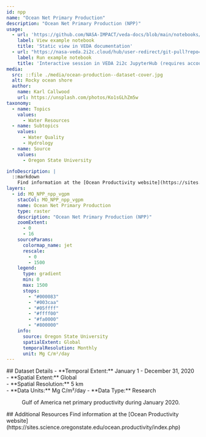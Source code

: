 ```yaml
---
id: npp
name: "Ocean Net Primary Production"
description: "Ocean Net Primary Production (NPP)"
usage:
  - url: 'https://github.com/NASA-IMPACT/veda-docs/blob/main/notebooks/datasets/ocean-npp-timeseries-analysis.ipynb'
    label: View example notebook
    title: 'Static view in VEDA documentation'
  - url: "https://nasa-veda.2i2c.cloud/hub/user-redirect/git-pull?repo=https://github.com/NASA-IMPACT/veda-docs&branch=main&urlpath=lab/tree/veda-docs/notebooks/datasets/ocean-npp-timeseries-analysis.ipynb"
    label: Run example notebook
    title: 'Interactive session in VEDA 2i2c JupyterHub (requires account)'
media:
  src: ::file ./media/ocean-production--dataset-cover.jpg
  alt: Rocky ocean shore
  author:
    name: Karl Callwood
    url: https://unsplash.com/photos/Ko1sGLhZm5w
taxonomy:
  - name: Topics
    values:
      - Water Resources
  - name: Subtopics
    values:
      - Water Quality
      - Hydrology
  - name: Source
    values:
      - Oregon State University

infoDescription: |
  ::markdown
    Find information at the [Ocean Productivity website](https://sites.science.oregonstate.edu/ocean.productivity/index.php)
layers:
  - id: MO_NPP_npp_vgpm
    stacCol: MO_NPP_npp_vgpm
    name: Ocean Net Primary Production
    type: raster
    description: "Ocean Net Primary Production (NPP)"
    zoomExtent:
      - 0
      - 16
    sourceParams:
      colormap_name: jet
      rescale:
        - 0
        - 1500
    legend:
      type: gradient
      min: 0
      max: 1500
      stops:
        - "#000083"
        - "#003caa"
        - "#05ffff"
        - "#ffff00"
        - "#fa0000"
        - "#800000"
    info:
      source: Oregon State University
      spatialExtent: Global
      temporalResolution: Monthly 
      unit: Mg C/m²/day  
---
```


<Block>
  <Prose>   
    ## Dataset Details
    - **Temporal Extent:** January 1 - December 31, 2020<br />
    - **Spatial Extent:** Global<br />
    - **Spatial Resolution:** 5 km<br />
    - **Data Units:**  Mg C/m²/day
    - **Data Type:** Research<br />
  </Prose>
  <Figure>
    <Map
      datasetId='npp'
      layerId='MO_NPP_npp_vgpm'
      dateTime='2020-01-01'
      zoom={4}
      center={[-87.4079, 24.9318]}
    />
    <Caption
      attrAuthor='NASA'
      attrUrl='https://nasa.gov/'
    >
    Gulf of America net primary productivity during January 2020.
    </Caption>
  </Figure>
</Block>

<Block>
  <Prose>
    ## Additional Resources
    Find information at the [Ocean Productivity website](https://sites.science.oregonstate.edu/ocean.productivity/index.php)
  </Prose>
</Block>
